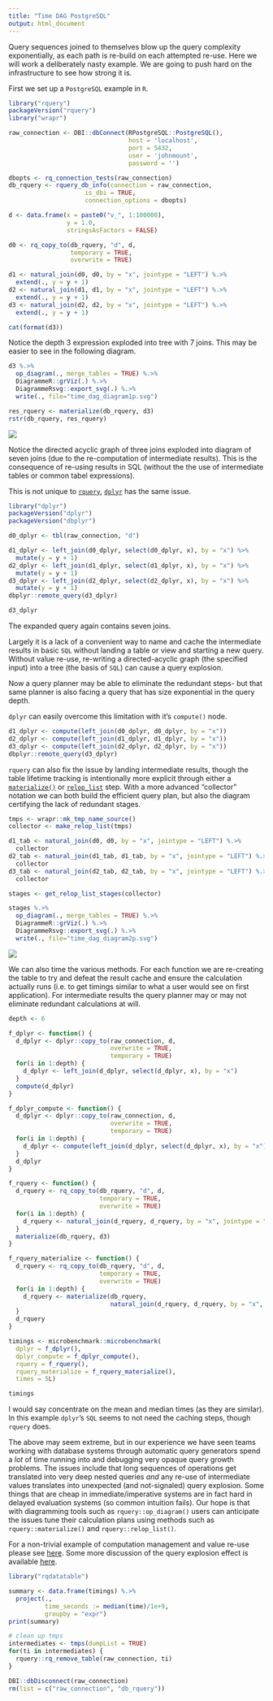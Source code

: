 ```yaml
---
title: "Time DAG PostgreSQL"
output: html_document
---
```




Query sequences joined to themselves blow up the query complexity exponentially, as each path is re-build on each attempted re-use.  Here we will work a deliberately nasty example.  We are going to push hard on the infrastructure to see how strong it is.

First we set up a `PostgreSQL` example in `R`.

```r
library("rquery")
packageVersion("rquery")
library("wrapr")

raw_connection <- DBI::dbConnect(RPostgreSQL::PostgreSQL(),
                                 host = 'localhost',
                                 port = 5432,
                                 user = 'johnmount',
                                 password = '')

dbopts <- rq_connection_tests(raw_connection)
db_rquery <- rquery_db_info(connection = raw_connection,
                     is_dbi = TRUE,
                     connection_options = dbopts)

d <- data.frame(x = paste0("v_", 1:100000),
                y = 1.0,
                stringsAsFactors = FALSE)

d0 <- rq_copy_to(db_rquery, "d", d,
                 temporary = TRUE, 
                 overwrite = TRUE)

d1 <- natural_join(d0, d0, by = "x", jointype = "LEFT") %.>%
  extend(., y = y + 1)
d2 <- natural_join(d1, d1, by = "x", jointype = "LEFT") %.>%
  extend(., y = y + 1)
d3 <- natural_join(d2, d2, by = "x", jointype = "LEFT") %.>%
  extend(., y = y + 1)

cat(format(d3))
```

Notice the depth 3 expression exploded into tree with 7 joins.  This may be easier to see in the following diagram.

```r
d3 %.>%
  op_diagram(., merge_tables = TRUE) %.>% 
  DiagrammeR::grViz(.) %.>%
  DiagrammeRsvg::export_svg(.) %.>%
  write(., file="time_dag_diagram1p.svg")

res_rquery <- materialize(db_rquery, d3)
rstr(db_rquery, res_rquery)
```

![](time_dag_diagram1p.svg)

Notice the directed acyclic graph of three joins exploded into diagram of seven joins (due to the re-computation of intermediate results).  This is the consequence of re-using results in SQL (without the the use of intermediate tables or common tabel expressions).

This is not unique to [`rquery`](https://CRAN.R-project.org/package=rquery), [`dplyr`](https://CRAN.R-project.org/package=dplyr) has the same issue.

```r
library("dplyr")
packageVersion("dplyr")
packageVersion("dbplyr")

d0_dplyr <- tbl(raw_connection, "d")

d1_dplyr <- left_join(d0_dplyr, select(d0_dplyr, x), by = "x") %>%
  mutate(y = y + 1)
d2_dplyr <- left_join(d1_dplyr, select(d1_dplyr, x), by = "x") %>%
  mutate(y = y + 1)
d3_dplyr <- left_join(d2_dplyr, select(d2_dplyr, x), by = "x") %>%
  mutate(y = y + 1)
dbplyr::remote_query(d3_dplyr)

d3_dplyr
```

The expanded query again contains seven joins.

Largely it is a lack of a convenient way to name and cache the intermediate results in basic `SQL` without landing a table or view and starting a new query.  Without value re-use, re-writing a directed-acyclic graph (the specified input) into a tree (the basis of `SQL`) can cause a query explosion.

Now a query planner may be able to eliminate the redundant steps- but that same planner is also facing a query that has size exponential in the query depth.

`dplyr` can easily overcome this limitation with it's `compute()` node.

```r
d1_dplyr <- compute(left_join(d0_dplyr, d0_dplyr, by = "x"))
d2_dplyr <- compute(left_join(d1_dplyr, d1_dplyr, by = "x"))
d3_dplyr <- compute(left_join(d2_dplyr, d2_dplyr, by = "x"))
dbplyr::remote_query(d3_dplyr)
```

`rquery` can also fix the issue by landing intermediate results, though the table lifetime tracking is intentionally more explicit through either a [`materialize()`](https://winvector.github.io/rquery/reference/materialize.html) or [`relop_list`](https://winvector.github.io/rquery/reference/relop_list-class.html) step. With a more advanced "collector" notation we can both build the efficient query plan, but also the diagram certifying the lack of redundant stages.

```r
tmps <- wrapr::mk_tmp_name_source()
collector <- make_relop_list(tmps)

d1_tab <- natural_join(d0, d0, by = "x", jointype = "LEFT") %.>%
  collector
d2_tab <- natural_join(d1_tab, d1_tab, by = "x", jointype = "LEFT") %.>%
  collector
d3_tab <- natural_join(d2_tab, d2_tab, by = "x", jointype = "LEFT") %.>%
  collector

stages <- get_relop_list_stages(collector)
```

```r
stages %.>%
  op_diagram(., merge_tables = TRUE) %.>% 
  DiagrammeR::grViz(.) %.>%
  DiagrammeRsvg::export_svg(.) %.>%
  write(., file="time_dag_diagram2p.svg")
```

![](time_dag_diagram2p.svg)

We can also time the various methods.  For each function we are re-creating the table to try and defeat the result cache and ensure the calculation actually runs (i.e. to get timings similar to what a user would see on first application). For intermediate results the query planner may or may not eliminate redundant calculations at will.

```r
depth <- 6

f_dplyr <- function() {
  d_dplyr <- dplyr::copy_to(raw_connection, d, 
                            overwrite = TRUE,
                            temporary = TRUE)
  for(i in 1:depth) {
    d_dplyr <- left_join(d_dplyr, select(d_dplyr, x), by = "x")
  }
  compute(d_dplyr)
}

f_dplyr_compute <- function() {
  d_dplyr <- dplyr::copy_to(raw_connection, d, 
                            overwrite = TRUE,
                            temporary = TRUE)
  for(i in 1:depth) {
    d_dplyr <- compute(left_join(d_dplyr, select(d_dplyr, x), by = "x"))
  }
  d_dplyr
}

f_rquery <- function() {
  d_rquery <- rq_copy_to(db_rquery, "d", d, 
                         temporary = TRUE,
                         overwrite = TRUE)
  for(i in 1:depth) {
    d_rquery <- natural_join(d_rquery, d_rquery, by = "x", jointype = "LEFT")
  }
  materialize(db_rquery, d3)
}

f_rquery_materialize <- function() {
  d_rquery <- rq_copy_to(db_rquery, "d", d, 
                         temporary = TRUE,
                         overwrite = TRUE)
  for(i in 1:depth) {
    d_rquery <- materialize(db_rquery,
                            natural_join(d_rquery, d_rquery, by = "x", jointype = "LEFT"))
  }
  d_rquery
}
```



```r
timings <- microbenchmark::microbenchmark(
  dplyr = f_dplyr(),
  dplyr_compute = f_dplyr_compute(),
  rquery = f_rquery(),
  rquery_materialize = f_rquery_materialize(),
  times = 5L)

timings
```

I would say concentrate on the mean and median times (as they are similar).  In this example `dplyr`'s `SQL` seems to not need the caching steps, though `rquery` does.

The above may seem extreme, but in our experience we have seen teams working with database systems through automatic query generators spend a *lot* of time running into and debugging very opaque query growth problems.  The issues include that long sequences of operations get translated into very deep nested queries *and* any re-use of intermediate values translates into unexpected (and not-signaled) query explosion.  Some things that are cheap in immediate/imperative systems are in fact hard in delayed evaluation systems (so common intuition fails). Our hope is that with diagramming tools such as `rquery::op_diagram()` users can anticipate the issues tune their calculation plans using methods such as `rquery::materialize()` and `rquery::relop_list()`.


For a non-trivial example of computation management and value re-use please see [here](https://github.com/WinVector/rquery/blob/master/db_examples/RSQLite.md).
Some more discussion of the query explosion effect is available [here](https://github.com/WinVector/rquery/blob/master/extras/query_growth/query_growth.md).

```r
library("rqdatatable")

summary <- data.frame(timings) %.>% 
  project(., 
          time_seconds := median(time)/1e+9,
          groupby = "expr") 
print(summary)
```



```r
# clean up tmps
intermediates <- tmps(dumpList = TRUE)
for(ti in intermediates) {
  rquery::rq_remove_table(raw_connection, ti)
}

DBI::dbDisconnect(raw_connection)
rm(list = c("raw_connection", "db_rquery"))
```
